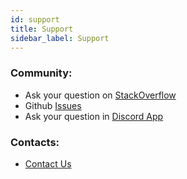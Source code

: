 ```yaml
---
id: support
title: Support
sidebar_label: Support
---
```



### Community:

<ul>
  <li>
    Ask your question on <a href={variables.contacts.stackoverflowUrl}>StackOverflow</a>
  </li>
  <li>
    Github <a href={variables.repo.issues}>Issues</a>
  </li>
  <li>
    Ask your question in <a href={variables.contacts.discordUrl}>Discord App</a>
  </li>
</ul>


### Contacts:

<ul>
  <li>
    <a href={variables.contacts.url}>Contact Us</a>
  </li>
</ul>
